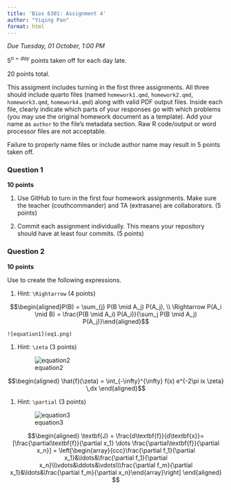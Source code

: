 ```yaml
---
title: 'Bios 6301: Assignment 4'
author: "Yiqing Pan"
format: html
---
```


*Due Tuesday, 01 October, 1:00 PM*

$5^{n=day}$ points taken off for each day late.

20 points total.

This assigment includes turning in the first three assignments. All three should
include quarto files (named `homework1.qmd`, `homework2.qmd`, `homework3.qmd`, `homework4.qmd`)
along with valid PDF output files. Inside each file, clearly indicate which
parts of your responses go with which problems (you may use the original homework
document as a template). Add your name as `author` to the file's metadata section.
Raw R code/output or word processor files are not acceptable.

Failure to properly name files or include author name may result in 5 points taken off.

### Question 1 ###

**10 points**

1.  Use GitHub to turn in the first four homework assignments. Make sure the teacher (couthcommander) and TA (extrasane) are collaborators. (5 points)

1.  Commit each assignment individually.  This means your repository should have at least four commits. (5 points)

### Question 2 ###

**10 points**

Use \LaTeX to create the following expressions.

1.  Hint: `\Rightarrow` (4 points)
  
$$\begin{aligned}P(B) = \sum_{j} P(B \mid A_j) P(A_j), \\ \Rightarrow P(A_i \mid B) = \frac{P(B \mid A_i) P(A_i)}{\sum_j P(B \mid A_j) P(A_j)}\end{aligned}$$

    ![equation1](eq1.png)

1.  Hint: `\zeta` (3 points)

    ![equation2](eq2.png)
    
$$\begin{aligned} \hat{f}(\zeta) = \int_{-\infty}^{\infty} f(x) e^{-2\pi ix \zeta} \,dx \end{aligned}$$

1.  Hint: `\partial` (3 points)

    ![equation3](eq3.png)
    
$$\begin{aligned} \textbf{J} = \frac{d\textbf{f}}{d\textbf{x}}=[\frac{\partial\textbf{f}}{\partial x_1} \dots \frac{\partial\textbf{f}}{\partial x_n}] = \left[\begin{array}{ccc}\frac{\partial f_1}{\partial x_1}&\ldots&\frac{\partial f_1}{\partial x_n}\\\vdots&\ddots&\vdots\\\frac{\partial f_m}{\partial x_1}&\ldots&\frac{\partial f_m}{\partial x_n}\end{array}\right] \end{aligned} $$
